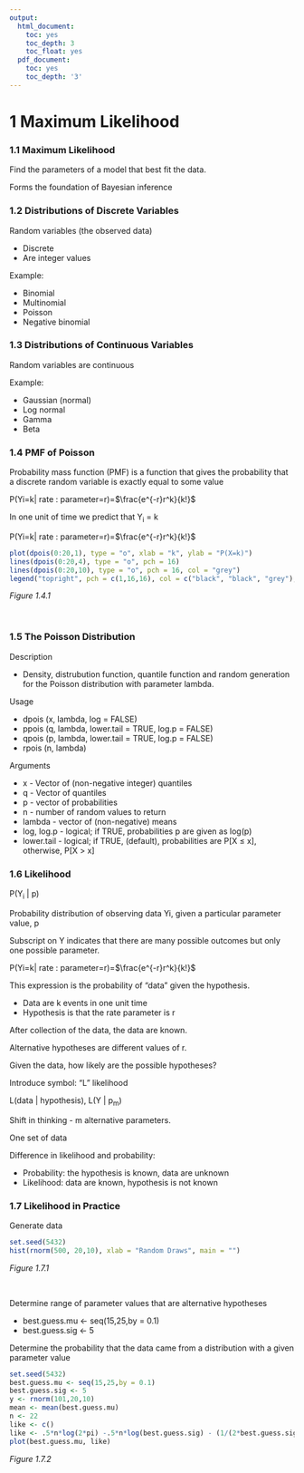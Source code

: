 ```yaml
---
output:
  html_document:
    toc: yes
    toc_depth: 3
    toc_float: yes
  pdf_document:
    toc: yes
    toc_depth: '3'
---
```

# 1 Maximum Likelihood 

### 1.1 Maximum Likelihood

Find the parameters of a model that best fit the data.

Forms the foundation of Bayesian inference

### 1.2 Distributions of Discrete Variables

Random variables (the observed data)

+ Discrete
+ Are integer values

Example:

+ Binomial
+ Multinomial
+ Poisson
+ Negative binomial

### 1.3 Distributions of Continuous Variables

Random variables are continuous

Example:

+ Gaussian (normal)
+ Log normal
+ Gamma
+ Beta

### 1.4 PMF of Poisson

Probability mass function (PMF) is a function that gives the probability that a discrete random variable is exactly equal to some value

P(Yi=k| rate \: parameter=r)=$\frac{e^{-r}r^k}{k!}$

In one unit of time we predict that Y~i~ = k

P(Yi=k| rate \: parameter=r)=$\frac{e^{-r}r^k}{k!}$

```r
plot(dpois(0:20,1), type = "o", xlab = "k", ylab = "P(X=k)")
lines(dpois(0:20,4), type = "o", pch = 16)
lines(dpois(0:20,10), type = "o", pch = 16, col = "grey")
legend("topright", pch = c(1,16,16), col = c("black", "black", "grey"), legend = c("lambda = 1", "lambda = 4", "lambda = 10"), bty = "n")

```



*Figure 1.4.1*

<Br>

### 1.5 The Poisson Distribution 

Description 

+ Density, distrubution function, quantile function and random generation for the Poisson distribution with parameter lambda.

Usage

+ dpois (x, lambda, log = FALSE)
+ ppois (q, lambda, lower.tail = TRUE, log.p = FALSE)
+ qpois (p, lambda, lower.tail = TRUE, log.p = FALSE)
+ rpois (n, lambda)

Arguments 

+ x - Vector of (non-negative integer) quantiles
+ q - Vector of quantiles 
+ p - vector of probabilities 
+ n - number of random values to return
+ lambda - vector of (non-negative) means
+ log, log.p - logical; if TRUE, probabilities p are given as log(p)
+ lower.tail - logical; if TRUE, (default), probabilities are P[X $\leq$ x], otherwise, P[X > x] 

### 1.6 Likelihood

P(Y~i~ | p)

Probability distribution of observing data Yi, given a particular parameter value, p

Subscript on Y indicates that there are many possible outcomes but only one possible parameter.

P(Yi=k| rate \: parameter=r)=$\frac{e^{-r}r^k}{k!}$

This expression is the probability of "data" given the hypothesis.

+ Data are k events in one unit time
+ Hypothesis is that the rate parameter is r

After collection of the data, the data are known.

Alternative hypotheses are different values of r.

Given the data, how likely are the possible hypotheses?

Introduce symbol: "L" likelihood

L(data | hypothesis), L(Y | p~m~)

Shift in thinking - m alternative parameters.

One set of data

Difference in likelihood and probability:

+ Probability: the hypothesis is known, data are unknown
+ Likelihood: data are known, hypothesis is not known

### 1.7 Likelihood in Practice

Generate data

```r
set.seed(5432)
hist(rnorm(500, 20,10), xlab = "Random Draws", main = "")
```


*Figure 1.7.1*

<Br>

Determine range of parameter values that are alternative hypotheses

+ best.guess.mu <- seq(15,25,by = 0.1)
+	best.guess.sig <- 5

Determine the probability that the data came from a distribution with a given parameter value

```r
set.seed(5432)
best.guess.mu <- seq(15,25,by = 0.1)
best.guess.sig <- 5
y <- rnorm(101,20,10)
mean <- mean(best.guess.mu)
n <- 22
like <- c()
like <- .5*n*log(2*pi) -.5*n*log(best.guess.sig) - (1/(2*best.guess.sig))*(best.guess.mu-mean)**2
plot(best.guess.mu, like)


```

*Figure 1.7.2*


